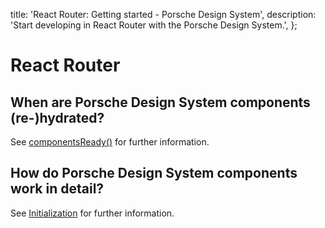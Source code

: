   title: 'React Router: Getting started - Porsche Design System',
  description: 'Start developing in React Router with the Porsche Design System.',
};

# React Router

## When are Porsche Design System components (re-)hydrated?

See [componentsReady()](/developing/components-ready) for further information.

## How do Porsche Design System components work in detail?

See [Initialization](/must-know/initialization/introduction) for further information.
